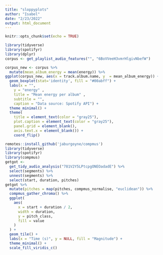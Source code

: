```yaml
---
title: "sloppyplots"
author: "Isabel"
date: "2/23/2022"
output: html_document
---
```


```r
knitr::opts_chunk$set(echo = TRUE)
```

``` r
library(tidyverse)
library(spotifyr)
library(dplyr)
corpus <- get_playlist_audio_features("", "6BoVVeeH3vmrHlgivNbefW")

corpus_new <- corpus %>%
  mutate(mean_album_energy = mean(energy)) %>%
ggplot(corpus_new, aes(x = track.album.name, y  = mean_album_energy)) +
  geom_boxplot(stat='identity', fill = "#00abff") +
  labs(x = "",
    y = "energy" ,
    title = "Mean energy per album" ,
    subtitle = "",
    caption = "Data source: Spotify API") +
  theme_minimal() +
  theme(
    title = element_text(color = "gray25"),
    plot.caption = element_text(color = "gray25"),
    panel.grid = element_blank(),
    axis.text.x = element_blank()) +
    coord_flip()
```

```r
remotes::install_github('jaburgoyne/compmus')
library(tidyverse)
library(spotifyr)
library(compmus)
getgot <-
  get_tidy_audio_analysis("781V2Y5LPtcpgONEOadadE") %>%
  select(segments) %>%
  unnest(segments) %>%
  select(start, duration, pitches)
getgot %>%
  mutate(pitches = map(pitches, compmus_normalise, "euclidean")) %>%
  compmus_gather_chroma() %>% 
  ggplot(
    aes(
      x = start + duration / 2,
      width = duration,
      y = pitch_class,
      fill = value
    )
  ) +
  geom_tile() +
  labs(x = "Time (s)", y = NULL, fill = "Magnitude") +
  theme_minimal() +
  scale_fill_viridis_c()
```